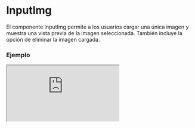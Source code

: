 
# InputImg

El componente InputImg permite a los usuarios cargar una única imagen y muestra una vista previa de la imagen seleccionada. También incluye la opción de eliminar la imagen cargada.

### Ejemplo

<Iframe src="https://fenextjs-component-storybook.vercel.app/iframe.html?args=&id=input-inputimg--index&viewMode=story" />

### Importacion

Para importar el componente InputImg, se puede hacer desde fenextjs

```tsx copy
import { InputImg } from "fenextjs";
```

### Parametros

| Parametro | Tipo | Requerido | Default | Descripcion |
| --------- | ---- | --------- | ------- | ----------- |
| title | React.ReactNode | no | 'Add Image' | Título que se muestra en el componente. |
| text | React.ReactNode | no | 'Drag Image' | Texto que se muestra en el componente para guiar al usuario. |
| icon | React.ReactNode | no | \<SvgImg /\> | Ícono que se muestra en el componente. |
| onRemove | () =\> void | no | undefined | Función que se ejecuta cuando se elimina la imagen. |
| className | string | no | '' | Clase CSS para el componente. |
| classNameContentIcon | string | no | '' | Clase CSS para el contenedor del ícono. |
| classNameText | Omit\<TextProps, 'children'\> | no | \{\} | Clase CSS para el texto. |
| classNameTitle | Omit\<TitleProps, 'children'\> | no | \{\} | Clase CSS para el título. |
| classNameProgress | string | no | '' | Clase CSS para la barra de progreso. |
| classNameRemove | string | no | '' | Clase CSS para el botón de eliminar. |
| classNameImg | string | no | '' | Clase CSS para la imagen mostrada. |
| defaultValue | FileProps | no | \{ fileData: '', text: '' \} | Valor por defecto que se mostrará en el componente. |
| parseProgress | (e: number) =\> string | no | Imging . . . $\{e.toFixed(0)\}% | Función que formatea el texto de progreso durante la carga. |

### Storybook

Para ver el storybook del componente lo puede hacer con este [link](https://fenextjs-component-storybook.vercel.app/?path=/story/input-inputimg--index)

### Usos

- Carga de una imagen simple

```tsx copy
<InputImg onChange={(data) => { console.log(data); }} />
```

- Carga de una imagen con título y texto personalizado

```tsx copy
<InputImg title="Sube tu Imagen" text="Arrastra la imagen aquí" onChange={(data) => { console.log(data); }} />
```

- Carga de imagen con función de eliminación

```tsx copy
<InputImg onRemove={() => { console.log('Imagen eliminada'); }} onChange={(data) => { console.log(data); }} />
```

